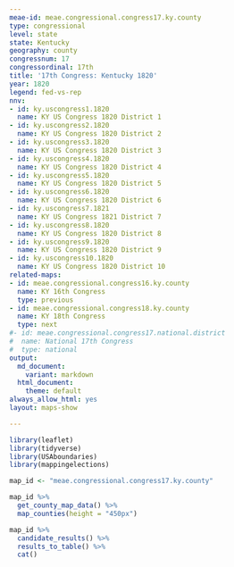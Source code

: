 ```yaml
---
meae-id: meae.congressional.congress17.ky.county
type: congressional
level: state
state: Kentucky
geography: county
congressnum: 17
congressordinal: 17th
title: '17th Congress: Kentucky 1820'
year: 1820
legend: fed-vs-rep
nnv:
- id: ky.uscongress1.1820
  name: KY US Congress 1820 District 1
- id: ky.uscongress2.1820
  name: KY US Congress 1820 District 2
- id: ky.uscongress3.1820
  name: KY US Congress 1820 District 3
- id: ky.uscongress4.1820
  name: KY US Congress 1820 District 4
- id: ky.uscongress5.1820
  name: KY US Congress 1820 District 5
- id: ky.uscongress6.1820
  name: KY US Congress 1820 District 6
- id: ky.uscongress7.1821
  name: KY US Congress 1821 District 7
- id: ky.uscongress8.1820
  name: KY US Congress 1820 District 8
- id: ky.uscongress9.1820
  name: KY US Congress 1820 District 9
- id: ky.uscongress10.1820
  name: KY US Congress 1820 District 10
related-maps:
- id: meae.congressional.congress16.ky.county
  name: KY 16th Congress
  type: previous
- id: meae.congressional.congress18.ky.county
  name: KY 18th Congress
  type: next
#- id: meae.congressional.congress17.national.district
#  name: National 17th Congress
#  type: national
output:
  md_document:
    variant: markdown
  html_document:
    theme: default
always_allow_html: yes
layout: maps-show

---
```


```r
library(leaflet)
library(tidyverse)
library(USAboundaries)
library(mappingelections)

map_id <- "meae.congressional.congress17.ky.county"
```

<div class="map">

```r
map_id %>%
  get_county_map_data() %>%
  map_counties(height = "450px")
```

</div>

<div class="results-table">

```r
map_id %>%
  candidate_results() %>%
  results_to_table() %>%
  cat()
```

</div>
